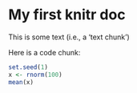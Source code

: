 My first knitr doc
==========================

This is some text (i.e.,  a 'text chunk')

Here is a code chunk:
```{r}
set.seed(1)
x <- rnorm(100)
mean(x)
```

